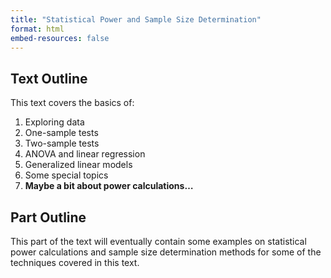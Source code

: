 ```yaml
---
title: "Statistical Power and Sample Size Determination"
format: html
embed-resources: false
---
```



## Text Outline
This text covers the basics of:

1. Exploring data
2. One-sample tests
3. Two-sample tests
4. ANOVA and linear regression
5. Generalized linear models
6. Some special topics
7. **Maybe a bit about power calculations...**


## Part Outline
This part of the text will eventually contain some examples on statistical power calculations and sample size determination methods for some of the techniques covered in this text.
